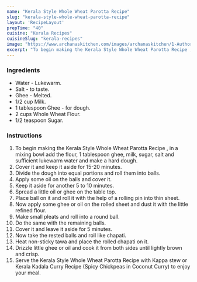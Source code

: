 ---
name: "Kerala Style Whole Wheat Parotta Recipe"
slug: "kerala-style-whole-wheat-parotta-recipe"
layout: 'RecipeLayout'
prepTime: "40"
cuisine: "Kerala Recipes"
cuisineSlug: "kerala-recipes"
image: "https://www.archanaskitchen.com/images/archanaskitchen/1-Author/sibyl_sunitha/Kerala_Style_Whole_Wheat_Parotta_Recipe_.jpg"
excerpt: "To begin making the Kerala Style Whole Wheat Parotta Recipe , in a mixing bowl add the flour, 1 tablespoon ghee, milk, sugar, salt and sufficient lukewarm water and make a hard dough"
---

### Ingredients

- Water - Lukewarm.
- Salt - to taste.
- Ghee - Melted.
- 1/2 cup Milk.
- 1 tablespoon Ghee - for dough.
- 2 cups Whole Wheat Flour.
- 1/2 teaspoon Sugar.

### Instructions

1. To begin making the Kerala Style Whole Wheat Parotta Recipe , in a mixing bowl add the flour, 1 tablespoon ghee, milk, sugar, salt and sufficient lukewarm water and make a hard dough.
1. Cover it and keep it aside for 15-20 minutes.
1. Divide the dough into equal portions and roll them into balls.
1. Apply some oil on the balls and cover it.
1. Keep it aside for another 5 to 10 minutes.
1. Spread a little oil or ghee on the table top.
1. Place ball on it and roll it with the help of a rolling pin into thin sheet.
1. Now apply some ghee or oil on the rolled sheet and dust it with the little refined flour.
1. Make small pleats and roll into a round ball.
1. Do the same with the remaining balls.
1. Cover it and leave it aside for 5 minutes.
1. Now take the rested balls and roll like chapati.
1. Heat non-sticky tawa and place the rolled chapati on it.
1. Drizzle little ghee or oil and cook it from both sides until lightly brown and crisp.
1. Serve the Kerala Style Whole Wheat Parotta Recipe with Kappa stew or Kerala Kadala Curry Recipe (Spicy Chickpeas in Coconut Curry) to enjoy your meal.
